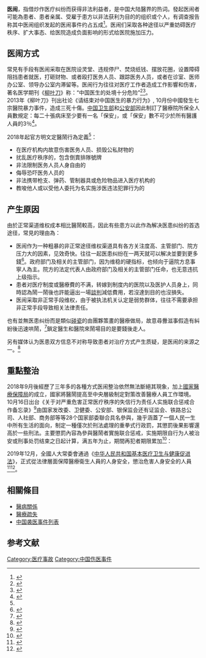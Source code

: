 {{review|time=2013-03-27T09:35:16+00:00}}
{{Life_in_the_PRC}}
'''医闹'''，指借炒作医疗纠纷而获得非法利益者，是中国大陆醫界的热词。發起医闹者可能為患者、患者亲属、受雇于患方以非法获利为目的的组织或个人，有调查报告称其中医闹组织发起的医闹事件约占五成<ref>{{Cite web |url=http://news.nfdaily.cn/content/2013-10/31/content_83214834.htm |title=广东医调委:五成现场医闹为“医闹组织”策划鼓动 |access-date=2013-10-30 |archive-url=https://web.archive.org/web/20131101221937/http://news.nfdaily.cn/content/2013-10/31/content_83214834.htm |archive-date=2013-11-01 |dead-url=yes }}</ref>。医闹们采取各种途径以严重妨碍医疗秩序、扩大事态、给医院造成负面影响的形式给医院施加压力。
==医闹方式==
常見有手段有医闹采取在医院设灵堂、违规停尸、焚烧纸钱、摆放花圈，设置障碍阻挡患者就医，打砸财物、或者殴打医务人员、跟踪医务人员，或者在诊室、医师办公室、领导办公室内滞留等。医闹行为往往对医疗工作者造成工作影響和伤害，著名医学期刊《[[柳葉刀_(雜誌)|柳叶刀]]》称：“中国医生的处境十分危险”<ref> {{cite journal| |title=Chinese doctors are under threat |journal=The Lancet |volume=376 |issue=9742 |pages=657 |date=28 August 2010 |pmid=20801385 |doi=10.1016/S0140-6736(10)61315-3 |url=http://www.thelancet.com/journals/lancet/article/PIIS0140-6736(10)61315-3/fulltext |accessdate=2013-10-30 |archive-date=2013-11-01 |archive-url=https://web.archive.org/web/20131101102024/http://www.thelancet.com/journals/lancet/article/PIIS0140-6736(10)61315-3/fulltext }}</ref><ref>{{Cite web |url=http://www.xctmr.com/news/medcine/2010-09-06/bff6a2b95b661507742c1b740cc8bf3b.html |title=中国医生：威胁下的生存--《柳叶刀》（翻译文）- 影像园 |access-date=2022-01-26 |archive-date=2022-01-26 |archive-url=https://web.archive.org/web/20220126113319/http://www.xctmr.com/news/medcine/2010-09-06/bff6a2b95b661507742c1b740cc8bf3b.html }}</ref>。<br/>
2013年《柳叶刀》刊出社论《请结束对中国医生的暴力行为》, 10月份中國發生七宗醫院暴力事件，造成三死十傷。[[中华人民共和国卫生部|中国卫生部]]和[[中华人民共和国公安部|公安部]]因此制訂了醫療院所保全人員數規定：每二十張病床至少要有一名「保安」，或「保安」數不可少於所有醫護人員的3％<ref>{{cite journal|author=Tian Yang, Han Zhang, Feng Shen, Jie-Wei Li, Meng-Chao Wu |title=Appeal from Chinese doctors to end violence |journal=The Lancet |volume=382 |issue=9906 |pages=1703-4 |date=23 November 2013 |pmid=24267999 |doi=10.1016/S0140-6736(13)62401-0 }}</ref>。

2018年起官方明文定醫鬧行為定義<ref name=ctv12 />：
*在医疗机构内故意伤害医务人员、损毁公私财物的
*扰乱医疗秩序的，包含倒賣排隊號牌
*非法限制医务人员人身自由的
*侮辱恐吓医务人员的
*非法携带枪支、弹药、管制器具或危险物品进入医疗机构的
*教唆他人或以受他人委托为名实施涉医违法犯罪行为的

==产生原因==
由於正常渠道维权成本相比醫鬧較高，因此有些患方以此作為解决医患纠纷的首选途径，常見的理由為：
* 医闹作为一种粗暴的非正常途径维权渠道具有各方关注度高、主管部门、院方压力大的因素，见效奇快。往往一起医患纠纷在一两天就可以解决並要到更多錢<ref>{{Cite web |url=http://news.sina.com.cn/c/sd/2013-10-26/001928534541.shtml |title=部分医院息事宁人为医闹愈演愈烈提供土壤 |accessdate=2013-10-30 |archive-date=2013-11-01 |archive-url=https://web.archive.org/web/20131101203126/http://news.sina.com.cn/c/sd/2013-10-26/001928534541.shtml |dead-url=no }}</ref>。政府部门及相关的主管部门，因为维稳的硬指标，也倾向于逼院方息事寧人為主。院方的法定代表人由政府部门及相关的主管部门任命，也无意违抗上级指示。
* 患者对医疗制度或醫療費的不满，转嫁到制度内的医院以及医护人员身上，同時認為鬧一鬧後也許能逼出一場[[談判|談判]]減低費用，若沒達到目的也沒損失。
* 医闹采取非正常手段维权，由于被执法机关认定是弱势群体，往往不需要承担非正常手段导致相关法律责任。

也有並無医患纠纷而是類似[[碰瓷|碰瓷]]的由團夥策畫的醫療做局，故意尋釁滋事假造有糾紛後迅速哄鬧，<ref>{{Cite web |url=http://news.sina.com.cn/sf/news/fzrd/2018-10-19/doc-ihmrasqs2697218.shtml |title=能彻底整治“医闹”吗？　 |accessdate=2018-10-19 |archive-date=2018-10-19 |archive-url=https://web.archive.org/web/20181019122106/http://news.sina.com.cn/sf/news/fzrd/2018-10-19/doc-ihmrasqs2697218.shtml |dead-url=no }}</ref>鎖定醫生和醫院來鬧場目的是要錢後走人。

另有媒体认为医患双方信息不对称导致患者对治疗方式产生质疑，是医闹的来源之一。<ref>{{Cite web |url=http://www.xinhuanet.com//2018-10/18/c_1123575410.htm |title=新華社-联合惩戒是对医闹有力回击 |accessdate=2018-10-19 |archive-date=2018-10-19 |archive-url=https://web.archive.org/web/20181019122103/http://www.xinhuanet.com//2018-10/18/c_1123575410.htm |dead-url=no }}</ref>

==重點整治==
2018年9月後經歷了三年多的各種方式医闹整治依然無法斷絕其現象，加上[[國家醫療保障局|國家醫療保障局]]的成立，國家將醫鬧提高至中央層級制定對策改善醫療人員工作環境。10月16日出台《关于对严重危害正常医疗秩序的失信行为责任人实施联合惩戒合作备忘录》<ref name=ctv12>{{Cite web |url=http://tv.cctv.com/2018/10/18/VIDEUo2nMfY0pgaUmZVTXZKH181018.shtml |title=央視-前所未有最大重拳 |accessdate=2018-10-19 |archive-date=2018-10-19 |archive-url=https://web.archive.org/web/20181019122030/http://tv.cctv.com/2018/10/18/VIDEUo2nMfY0pgaUmZVTXZKH181018.shtml |dead-url=no }}</ref>由国家发改委、卫健委、公安部、银保监会还有证监会、铁路总公司、人社部、商务部等等28个国家部委聯合具名參與，幾乎涵蓋了一個人民一生中所有生活的面向，制定一種僅次於刑法處理的重拳式行政罰，其懲罰後果影響還高於一些刑法。主要懲罰內容為參與醫鬧者實施联合惩戒，实施期限自行为人被治安或刑事处罚结束之日起计算，满五年为止，期間再犯者期限累加<ref>{{Cite web |url=http://www.ndrc.gov.cn/gzdt/201810/W020181016556235007859.pdf |title=《关于对严重危害正常医疗秩序的失信行为责任人实施联合惩戒合作备忘录》 |access-date=2018-10-19 |archive-url=https://web.archive.org/web/20181019164048/http://www.ndrc.gov.cn/gzdt/201810/W020181016556235007859.pdf |archive-date=2018-10-19 |dead-url=yes }}</ref>：

2019年12月，全國人大常委會通過《[[中华人民共和国基本医疗卫生与健康促进法|中华人民共和国基本医疗卫生与健康促进法]]》，正式從法律層面保障醫療衛生人員的人身安全，懲治危害人身安全的人員<ref>{{cite web |title=立法防“医闹”基本医疗卫生与健康促进法出台 |url=http://www.bjnews.com.cn/news/2019/12/28/667474.html |website=新京报 |accessdate=2019-12-29 |date=2019-12-28 |archive-date=2019-12-29 |archive-url=https://web.archive.org/web/20191229102637/http://www.bjnews.com.cn/news/2019/12/28/667474.html |dead-url=no }}</ref><ref>{{cite web |title=我国立法防医闹 《基本医疗卫生与健康促进法》出台 |url=https://finance.sina.com.cn/china/gncj/2019-12-28/doc-iihnzhfz8848063.shtml |website=新浪 |accessdate=2019-12-29 |date=2019-12-28 |archive-date=2019-12-29 |archive-url=https://web.archive.org/web/20191229102638/https://finance.sina.com.cn/china/gncj/2019-12-28/doc-iihnzhfz8848063.shtml |dead-url=no }}</ref>。
{{wikisource|中华人民共和国基本医疗卫生与健康促进法}}

==相關條目==
*[[醫病關係|醫病關係]]
*[[醫療疏失|醫療疏失]]
*[[中国袭医事件列表|中国袭医事件列表]]

==参考文献==
{{REFLIST}}

{{中国卫生}}
[[Category:医疗事故|Category:医疗事故]]
[[Category:中国伤医事件|Category:中国伤医事件]]